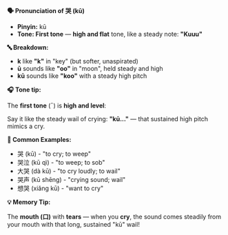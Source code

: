 **🗣️ Pronunciation of 哭 (kū)**

- **Pinyin:** kū
- **Tone: First tone** — **high and flat** tone, like a steady note: **"Kuuu"**

**🔤 Breakdown:**

- **k** like **"k"** in "key" (but softer, unaspirated)
- **ū** sounds like **"oo"** in "moon", held steady and high
- **kū** sounds like **"koo"** with a steady high pitch

**🎧 Tone tip:**

The **first tone** (ˉ) is **high and level**:

Say it like the steady wail of crying: **"kū..."** — that sustained high pitch mimics a cry.

**📝 Common Examples:**

- 哭 (kū) - "to cry; to weep"
- 哭泣 (kū qì) - "to weep; to sob"
- 大哭 (dà kū) - "to cry loudly; to wail"
- 哭声 (kū shēng) - "crying sound; wail"
- 想哭 (xiǎng kū) - "want to cry"

**💡 Memory Tip:**

The **mouth (口)** with **tears** — when you **cry**, the sound comes steadily from your mouth with
that long, sustained "kū" wail!
